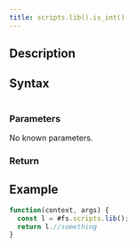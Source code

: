 ```yaml
---
title: scripts.lib().is_int()
---
```


## Description

## Syntax

```js

```

### Parameters

No known parameters.

### Return

## Example

```js
function(context, args) {
  const l = #fs.scripts.lib();
  return l.//something
}
```
